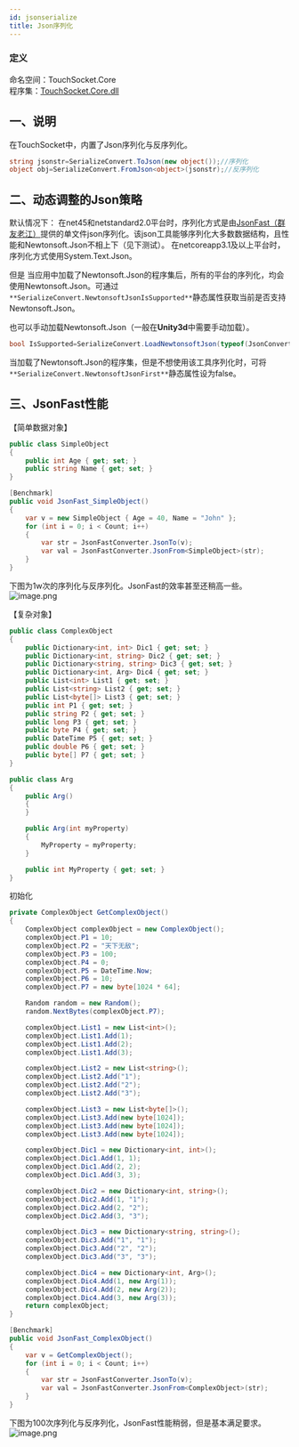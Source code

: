 ```yaml
---
id: jsonserialize
title: Json序列化
---
```


### 定义

命名空间：TouchSocket.Core <br/>
程序集：[TouchSocket.Core.dll](https://www.nuget.org/packages/TouchSocket.Core)


## 一、说明
在TouchSocket中，内置了Json序列化与反序列化。
```csharp showLineNumbers
string jsonstr=SerializeConvert.ToJson(new object());//序列化
object obj=SerializeConvert.FromJson<object>(jsonstr);//反序列化
```

## 二、动态调整的Json策略
默认情况下：
在net45和netstandard2.0平台时，序列化方式是由[JsonFast（群友老江）](https://gitee.com/majorworld/jsonfast)提供的单文件json序列化。该json工具能够序列化大多数数据结构，且性能和Newtonsoft.Json不相上下（见下测试）。
在netcoreapp3.1及以上平台时，序列化方式使用System.Text.Json。

但是
当应用中加载了Newtonsoft.Json的程序集后，所有的平台的序列化，均会使用Newtonsoft.Json。可通过`**SerializeConvert.NewtonsoftJsonIsSupported**`静态属性获取当前是否支持Newtonsoft.Json。

也可以手动加载Newtonsoft.Json（一般在**Unity3d**中需要手动加载）。
```csharp showLineNumbers
bool IsSupported=SerializeConvert.LoadNewtonsoftJson(typeof(JsonConvert));//返回值指示是否成功加载
```

当加载了Newtonsoft.Json的程序集，但是不想使用该工具序列化时，可将`**SerializeConvert.NewtonsoftJsonFirst**`静态属性设为false。


## 三、JsonFast性能

【简单数据对象】
```csharp showLineNumbers
public class SimpleObject 
{
    public int Age { get; set; }
    public string Name { get; set; }
}
```
```csharp showLineNumbers
[Benchmark]
public void JsonFast_SimpleObject()
{
    var v = new SimpleObject { Age = 40, Name = "John" };
    for (int i = 0; i < Count; i++)
    {
        var str = JsonFastConverter.JsonTo(v);
        var val = JsonFastConverter.JsonFrom<SimpleObject>(str);
    }
}
```
下图为1w次的序列化与反序列化。JsonFast的效率甚至还稍高一些。
![image.png](@site/static/img/docs/jsonserialize-1.png)

【复杂对象】
```csharp showLineNumbers
public class ComplexObject
{
    public Dictionary<int, int> Dic1 { get; set; }
    public Dictionary<int, string> Dic2 { get; set; }
    public Dictionary<string, string> Dic3 { get; set; }
    public Dictionary<int, Arg> Dic4 { get; set; }
    public List<int> List1 { get; set; }
    public List<string> List2 { get; set; }
    public List<byte[]> List3 { get; set; }
    public int P1 { get; set; }
    public string P2 { get; set; }
    public long P3 { get; set; }
    public byte P4 { get; set; }
    public DateTime P5 { get; set; }
    public double P6 { get; set; }
    public byte[] P7 { get; set; }
}

public class Arg
{
    public Arg()
    {
    }

    public Arg(int myProperty)
    {
        MyProperty = myProperty;
    }

    public int MyProperty { get; set; }
}
```
初始化
```csharp showLineNumbers
private ComplexObject GetComplexObject()
{
    ComplexObject complexObject = new ComplexObject();
    complexObject.P1 = 10;
    complexObject.P2 = "天下无敌";
    complexObject.P3 = 100;
    complexObject.P4 = 0;
    complexObject.P5 = DateTime.Now;
    complexObject.P6 = 10;
    complexObject.P7 = new byte[1024 * 64];

    Random random = new Random();
    random.NextBytes(complexObject.P7);

    complexObject.List1 = new List<int>();
    complexObject.List1.Add(1);
    complexObject.List1.Add(2);
    complexObject.List1.Add(3);

    complexObject.List2 = new List<string>();
    complexObject.List2.Add("1");
    complexObject.List2.Add("2");
    complexObject.List2.Add("3");

    complexObject.List3 = new List<byte[]>();
    complexObject.List3.Add(new byte[1024]);
    complexObject.List3.Add(new byte[1024]);
    complexObject.List3.Add(new byte[1024]);

    complexObject.Dic1 = new Dictionary<int, int>();
    complexObject.Dic1.Add(1, 1);
    complexObject.Dic1.Add(2, 2);
    complexObject.Dic1.Add(3, 3);

    complexObject.Dic2 = new Dictionary<int, string>();
    complexObject.Dic2.Add(1, "1");
    complexObject.Dic2.Add(2, "2");
    complexObject.Dic2.Add(3, "3");

    complexObject.Dic3 = new Dictionary<string, string>();
    complexObject.Dic3.Add("1", "1");
    complexObject.Dic3.Add("2", "2");
    complexObject.Dic3.Add("3", "3");

    complexObject.Dic4 = new Dictionary<int, Arg>();
    complexObject.Dic4.Add(1, new Arg(1));
    complexObject.Dic4.Add(2, new Arg(2));
    complexObject.Dic4.Add(3, new Arg(3));
    return complexObject;
}
```
```csharp showLineNumbers
[Benchmark]
public void JsonFast_ComplexObject()
{
    var v = GetComplexObject();
    for (int i = 0; i < Count; i++)
    {
        var str = JsonFastConverter.JsonTo(v);
        var val = JsonFastConverter.JsonFrom<ComplexObject>(str);
    }
}
```
下图为100次序列化与反序列化，JsonFast性能稍弱，但是基本满足要求。
![image.png](@site/static/img/docs/jsonserialize-2.png)
